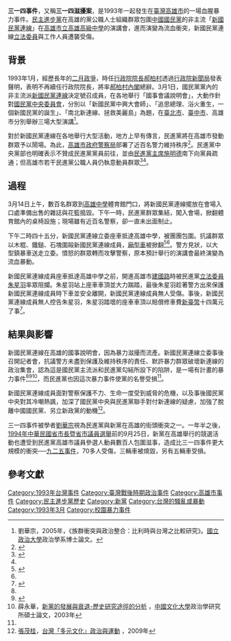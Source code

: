 '''三一四事件'''，又稱'''三一四滋擾案'''，是1993年一起發生在[[臺灣|臺灣]][[高雄市|高雄市]]的一場血腥暴力事件。[[民主進步黨|民主進步黨]]在高雄的黨公職人士組織群眾包圍[[中國國民黨|中國國民黨]]的非主流「[[新國民黨連線|新國民黨連線]]」在[[高雄市立高雄高級中學|高雄市立高雄高級中學]]的演講會，進而演變為流血衝突，新國民黨連線[[立法委員|立法委員]]與工作人員遭襲受傷。

==背景==
1993年1月，經歷長年的[[二月政爭|二月政爭]]，時任[[行政院院長|行政院院長]][[郝柏村|郝柏村]]透過[[行政院新聞局|行政院新聞局]]發表聲明，表明不再續任行政院院長，將率[[郝柏村內閣|郝柏村內閣]]總辭。3月1日，國民黨黨內的非主流派[[新國民黨連線|新國民黨連線]]決定號召成員，在各地舉行「國事會議說明會」，大動作針對[[中國國民黨中央委員會|國民黨中央委員會]]，分別以「新國民黨中興大會師」、「追思總理、浴火重生，一個新國民黨的誕生」、「南北新連線、拯救美麗島」為題，在[[臺北市|臺北市]]、[[臺中市|臺中市]]、高雄市分別舉辦三場大型演講<ref name="劉華宗">劉華宗，2005年，《族群衝突與政治整合：比利時與台灣之比較研究》。[[國立政治大學|國立政治大學]]政治學系博士論文。</ref>。

對於新國民黨連線在各地舉行大型活動，地方上早有傳言，民進黨將在高雄市發動群眾予以鬧場。為此，[[高雄市政府警察局|高雄市政府警察局]]部署了近百名警力維持秩序<ref name="台視新聞">{{cite news|author=臺視南部新聞中心|title=新連線群眾大會 反對民眾破壞 場面混亂|url=http://dava.ncl.edu.tw/metadatainfo.aspx?funtype=0&PlayType=2&id=377221&BLID=377224|accessdate=2010-11-14|newspaper=[[臺視新聞|臺視新聞]]|date=1993-03-14|archive-date=2014-12-16|archive-url=https://web.archive.org/web/20141216160412/http://dava.ncl.edu.tw/metadatainfo.aspx?funtype=0&PlayType=2&id=377221&BLID=377224|dead-url=no}}</ref>。民進黨中央黨部也明確表示不贊成民進黨黨員前往，並由[[民主進步黨主席|民進黨主席]][[施明德|施明德]]南下向黨員疏通；但高雄市若干民進黨公職人員仍執意動員群眾<ref name="瞿海源">{{cite news|author=[[瞿海源|瞿海源]]|title=314事件 荒謬的政治戲碼|url=http://www.ios.sinica.edu.tw/hyc/index.php?p=columnID&id=1133|accessdate=2010-11-14|newspaper=[[聯合報|聯合報]]|date=1993-03-17|archive-url=https://web.archive.org/web/20150924035820/http://www.ios.sinica.edu.tw/hyc/index.php?p=columnID&id=1133|archive-date=2015-09-24|dead-url=yes}}</ref><ref name="劉華宗"/>。

==過程==
3月14日上午，數百名群眾到[[高雄中學|高雄中學]]體育館門口，將新國民黨連線擺放在會場入口處準備出售的雜誌與花籃搗毀。下午一時，民進黨群眾集結，闖入會場，掀翻體育館內的桌椅設施；現場雖有近百名警察，卻一直未出面制止。

下午二時四十五分，新國民黨連線立委座車抵達高雄中學，被團團包圍。抗議群眾以木棍、鐵鎚、石塊圍毆新國民黨連線成員，[[廂型車|廂型車]]被掀翻<ref>{{cite news|title=新國民黨連線高雄說明會暴力事件|url=http://nrch.cca.gov.tw/ccahome/search/search_meta.jsp?xml_id=0000729544&dofile=cca220001-hp-cdn0018813-0001-i.jpg|accessdate=2010-11-14|newspaper=[[中央日報|中央日報]]|date=1993-03-14}}{{dead link|date=2017年11月 |bot=InternetArchiveBot |fix-attempted=yes }}</ref><ref name="劉華宗"/>。警方見狀，以大型鎮暴車送走立委。憤怒的群眾轉而攻擊警察，原本預計舉行的演講會最終演變為流血暴動。

新國民黨連線成員座車抵達高雄中學之前，開進高雄市[[建國路_(高雄市)|建國路]]時被民進黨[[立法委員|立法委員]][[朱星羽|朱星羽]]率眾阻攔。朱星羽站上座車車頂並大力踹踏，最後朱星羽趁著警方出來保護新國民黨連線成員時下車並安全離開，新國民黨連線成員無人受傷。事後，新國民黨連線成員無人控告朱星羽，朱星羽踏壞的座車車頂以賠償修車費[[新臺幣|新臺幣]]十四萬元了事<ref>{{cite news|language=zh-tw|author=[[許仁圖|許仁圖]]|title=天上關羽 地上朱星羽 (上)|url=http://www.toughguy.tw/modules/tadnews/pda.php?nsn=789|publisher=《很角色週報》第121期|date=2013-02-26|accessdate=2016-08-22|archive-date=2016-08-23|archive-url=https://web.archive.org/web/20160823020005/http://www.toughguy.tw/modules/tadnews/pda.php?nsn=789|dead-url=no}}</ref>。

==結果與影響==
新國民黨連線在高雄的國事說明會，因為暴力滋擾而流產。新國民黨連線立委事後召開記者會，抗議警方未盡到保護及維持秩序的責任、默許暴力群眾破壞新連線的政治集會，認為這是國民黨主流派和民進黨勾結所設下的陷阱，是一場有計畫的暴力事件<ref name="台視新聞"/><ref>{{cite news|author=陳金聲|title=反制群眾嚴重騷擾 多名立委警官被毆 新連線高雄演講流會|accessdate=2010-11-14|newspaper=聯合報|date=1993-03-15}}</ref><ref name="薛永華">薛永華，[http://ndltd.ncl.edu.tw/cgi-bin/gs32/gsweb.cgi?o=dnclcdr&s=id=%22091PCCU0227006%22.&searchmode=basic 新黨的發展與衰退-歷史研究途徑的分析] {{Wayback|url=http://ndltd.ncl.edu.tw/cgi-bin/gs32/gsweb.cgi?o=dnclcdr&s=id=%22091PCCU0227006%22.&searchmode=basic |date=20160304202831 }}，[[中國文化大學|中國文化大學]]政治學研究所碩士論文，2003年</ref>，而民進黨也因這次暴力事件使黨的名譽受損<ref name="瞿海源"/>。

新國民黨連線成員面對警察保護不力、生命一度受到威脅的危機，以及事後國民黨中央對其冷嘲熱諷，加深了國民黨中央與民進黨聯手對付新連線的疑慮，加強了脫離中國國民黨、另立新政黨的動機<ref>[[張茂桂|張茂桂]]，[http://www.zo.uni-heidelberg.de/md/zo/sino/research/10_taiwanduoyuanwenhua.pdf 台灣「多元文化」政治與運動] {{Wayback|url=http://www.zo.uni-heidelberg.de/md/zo/sino/research/10_taiwanduoyuanwenhua.pdf |date=20150109142717 }}，2009年</ref>。

三一四事件被學者[[劉華宗|劉華宗]]視為民進黨與新黨在高雄的街頭衝突之一。一年半之後，[[1994年中華民國省市長暨省市議員選舉|1994年中華民國省市長暨省市議員選舉]]前的9月25日，新黨在高雄舉行的競選活動也遭受到民進黨高雄市議員參選人動員數百人包圍滋事，造成比三一四事件更大規模的衝突──[[九二五事件|九二五事件]]，70多人受傷，三輛車被燒毀，另有五輛車受損。

==參考文獻==
{{Reflist|2}}

[[Category:1993年台灣事件|Category:1993年台灣事件]]
[[Category:臺灣戰後時期政治事件|Category:臺灣戰後時期政治事件]]
[[Category:高雄市事件|Category:高雄市事件]]
[[Category:民主進步黨歷史|Category:民主進步黨歷史]]
[[Category:新黨|Category:新黨]]
[[Category:台灣的騷亂或暴動|Category:台灣的騷亂或暴動]]
[[Category:1993年3月|Category:1993年3月]]
[[Category:校園暴力事件|Category:校園暴力事件]]